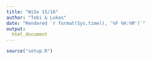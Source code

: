 ```yaml
---
title: "WiSe 15/16"
author: "Tobi & Lukas"
date: "Rendered `r format(Sys.time(), '%F %H:%M')`"
output:
  html_document
---
```


```r
source("setup.R")
```

